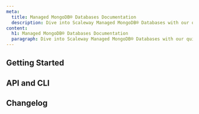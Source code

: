 ```yaml
---
meta:
  title: Managed MongoDB® Databases Documentation
  description: Dive into Scaleway Managed MongoDB® Databases with our quickstart guides, how-tos, tutorials and more.
content:
  h1: Managed MongoDB® Databases Documentation
  paragraph: Dive into Scaleway Managed MongoDB® Databases with our quickstart guides, how-tos, tutorials and more.
---
```


<ProductHeader
   productName="Managed MongoDB® Databases"
   productLogo="documentDB"
   description="Managed MongoDB® Databases provide fully-managed databases with a MongoDB® compatible API, relying on MongoDB® and PostgreSQL as storage engines. Enjoy automatic backups, scaling, monitoring and much more."
   url="/managed-databases/mongodb/quickstart/"
   label="Managed MongoDB® Databases Quickstart"
/>

## Getting Started

<Grid>
    <SummaryCard
        title="Quickstart"
        icon="rocket"
        description="Learn how to create a Managed MongoDB® Database in a few steps."
        label="View Quickstart"
        url="/managed-databases/mongodb/quickstart/"
    />
    <SummaryCard
        title="Concepts"
        icon="info"
        description="Core concepts that give you a better understanding of Managed MongoDB® Databases."
        label="View Concepts"
        url="/managed-databases/mongodb/concepts/"
    />
    <SummaryCard
        title="How-Tos"
        icon="help-circle-outline"
        description="Learn how to use your Managed MongoDB® Database via the Scaleway console."
        label="View How-Tos"
        url="/managed-databases/mongodb/how-to/"
    />
    <SummaryCard
        title="Additional Content"
        icon="book-open-outline"
        description="Check out in-depth information about Managed MongoDB® Databases."
        label="View Additional Content"
        url="/managed-databases/mongodb/reference-content/"
    />
</Grid>


## API and CLI

<Grid>
    <DefaultCard
        title="Back up and restore MongoDB® Databases with MongoDB® tools"
        url="/managed-databases/mongodb/api-cli/backup-and-restore/"
        label="Read more"
    />
</Grid>

<ClickableBanner
    productLogo="cli"
    title="Managed MongoDB® Databases API"
    description="Manage your document Database Instances using the Scaleway API."
    url="https://www.scaleway.com/en/developers/api/document_db/"
    label="Go to Managed MongoDB® Databases API"
/>

## Changelog

<ChangelogList
    productName="mongodbs"
    numberOfChanges={3}
/>
